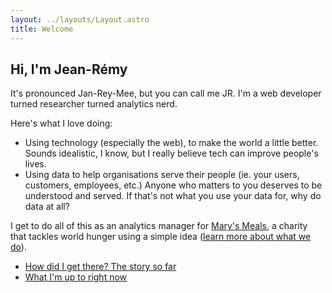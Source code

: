 ---
layout: ../layouts/Layout.astro
title: Welcome
---

## Hi, I'm Jean-Rémy

It's pronounced Jan-Rey-Mee, but you can call me JR. 
I'm a web developer turned researcher turned analytics nerd.

Here's what I love doing:
- Using technology (especially the web), to make the world a little better. Sounds idealistic, I know, but I really believe tech can improve people's lives. 
- Using data to help organisations serve their people (ie. your users, customers, employees, etc.) Anyone who matters to you deserves to be understood and served. If that's not what you use your data for, why do data at all?

I get to do all of this as an analytics manager for [Mary's Meals](https://www.marysmeals.org/), a charity that tackles world hunger using a simple idea ([learn more about what we do](https://www.marysmeals.org/what-we-do)).
 

- [How did I get there? The story so far](/about)
- [What I'm up to right now](/now)